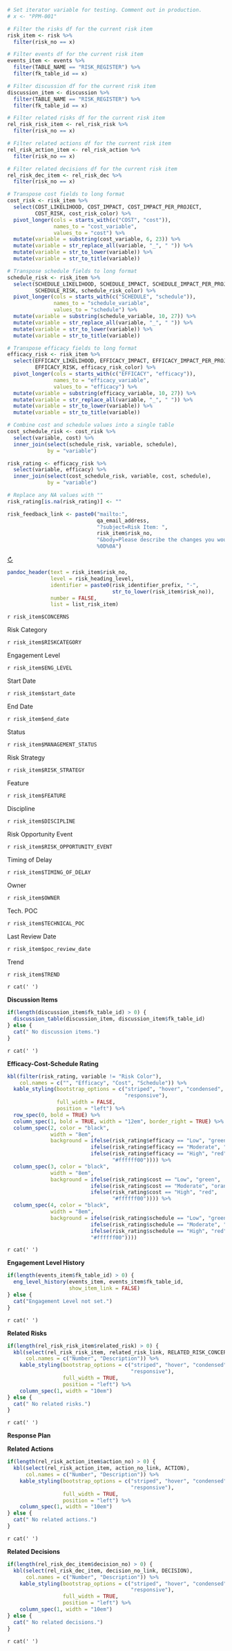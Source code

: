 <!-- Wrangle report data -->
```r
# Set iterator variable for testing. Comment out in production. 
# x <- "PPM-001"

# Filter the risks df for the current risk item
risk_item <- risk %>%
  filter(risk_no == x)

# Filter events df for the current risk item
events_item <- events %>%
  filter(TABLE_NAME == "RISK_REGISTER") %>%
  filter(fk_table_id == x)

# Filter discussion df for the current risk item
discussion_item <- discussion %>%
  filter(TABLE_NAME == "RISK_REGISTER") %>%
  filter(fk_table_id == x)

# Filter related risks df for the current risk item
rel_risk_risk_item <- rel_risk_risk %>%
  filter(risk_no == x)

# Filter related actions df for the current risk item
rel_risk_action_item <- rel_risk_action %>%
  filter(risk_no == x)

# Filter related decisions df for the current risk item
rel_risk_dec_item <- rel_risk_dec %>%
  filter(risk_no == x)
```

```r
# Transpose cost fields to long format
cost_risk <- risk_item %>%
  select(COST_LIKELIHOOD, COST_IMPACT, COST_IMPACT_PER_PROJECT, 
         COST_RISK, cost_risk_color) %>%
  pivot_longer(cols = starts_with(c("COST", "cost")), 
               names_to = "cost_variable", 
               values_to = "cost") %>%
  mutate(variable = substring(cost_variable, 6, 23)) %>%
  mutate(variable = str_replace_all(variable, "_", " ")) %>%
  mutate(variable = str_to_lower(variable)) %>%
  mutate(variable = str_to_title(variable))

# Transpose schedule fields to long format
schedule_risk <- risk_item %>%
  select(SCHEDULE_LIKELIHOOD, SCHEDULE_IMPACT, SCHEDULE_IMPACT_PER_PROJECT, 
         SCHEDULE_RISK, schedule_risk_color) %>%
  pivot_longer(cols = starts_with(c("SCHEDULE", "schedule")), 
               names_to = "schedule_variable", 
               values_to = "schedule") %>%
  mutate(variable = substring(schedule_variable, 10, 27)) %>%
  mutate(variable = str_replace_all(variable, "_", " ")) %>%
  mutate(variable = str_to_lower(variable)) %>%
  mutate(variable = str_to_title(variable))

# Transpose efficacy fields to long format
efficacy_risk <- risk_item %>%
  select(EFFICACY_LIKELIHOOD, EFFICACY_IMPACT, EFFICACY_IMPACT_PER_PROJECT, 
         EFFICACY_RISK, efficacy_risk_color) %>%
  pivot_longer(cols = starts_with(c("EFFICACY", "efficacy")), 
               names_to = "efficacy_variable", 
               values_to = "efficacy") %>%
  mutate(variable = substring(efficacy_variable, 10, 27)) %>%
  mutate(variable = str_replace_all(variable, "_", " ")) %>%
  mutate(variable = str_to_lower(variable)) %>%
  mutate(variable = str_to_title(variable))

# Combine cost and schedule values into a single table
cost_schedule_risk <- cost_risk %>%
  select(variable, cost) %>%
  inner_join(select(schedule_risk, variable, schedule), 
             by = "variable")

risk_rating <- efficacy_risk %>%
  select(variable, efficacy) %>%
  inner_join(select(cost_schedule_risk, variable, cost, schedule),
             by = "variable")

# Replace any NA values with ""
risk_rating[is.na(risk_rating)] <- ""
```

```r
risk_feedback_link <- paste0("mailto:", 
                             qa_email_address, 
                             "?subject=Risk Item: ", 
                             risk_item$risk_no,
                             "&body=Please describe the changes you would recommend for this risk item: %0D%0A
                             %0D%0A")
```

<!-- Format report -->
:::::::::::::: {.item-box}

::: {.right}
[&circlearrowright;](`r risk_feedback_link`)
:::

::: {.header}
```r
pandoc_header(text = risk_item$risk_no, 
              level = risk_heading_level,
              identifier = paste0(risk_identifier_prefix, "-",
                                  str_to_lower(risk_item$risk_no)),
              number = FALSE,
              list = list_risk_item)
```
:::

`r risk_item$CONCERNS`

:::::::: {.section-box}
<!-- Risk Attributes line 1 -->
::::: {.grid-5w-2h}
::: {.var-name}
Risk Category
:::
::: {.var-value}
`r risk_item$RISKCATEGORY`
:::
::: {.var-name}
Engagement Level
:::
::: {.var-value}
`r risk_item$ENG_LEVEL`
:::
::: {.var-name}
Start Date
:::
::: {.var-value}
`r risk_item$start_date`
:::
::: {.var-name}
End Date
:::
::: {.var-value}
`r risk_item$end_date`
:::
::: {.var-name}
Status
:::
::: {.var-value}
`r risk_item$MANAGEMENT_STATUS`
:::
::::: 

<!-- Risk Attributes line 2-->
::::: {.grid-5w-2h}
::: {.var-name}
Risk Strategy
:::
::: {.var-value}
`r risk_item$RISK_STRATEGY`
:::
::: {.var-name}
Feature
:::
::: {.var-value}
`r risk_item$FEATURE`
:::
::: {.var-name}
Discipline
:::
::: {.var-value}
`r risk_item$DISCIPLINE`
:::
::: {.var-name}
Risk Opportunity Event
:::
::: {.var-value}
`r risk_item$RISK_OPPORTUNITY_EVENT`
:::
::: {.var-name}
Timing of Delay
:::
::: {.var-value}
`r risk_item$TIMING_OF_DELAY`
:::
:::::

<!-- Risk Attributes line 3 -->
::::: {.grid-5w-2h}
::: {.var-name}
Owner
:::
::: {.var-value}
`r risk_item$OWNER`
:::
::: {.var-name}
Tech. POC
:::
::: {.var-value}
`r risk_item$TECHNICAL_POC`
:::
::: {.var-name}
Last Review Date
:::
::: {.var-value}
`r risk_item$poc_review_date`
:::
::: {.var-name}
Trend
:::
::: {.var-value}
`r risk_item$TREND`
:::
:::::

<!-- End Risk Attributes -->
::::::::  

:::::: {.white-box}
`r cat(' ')`
::::::

:::::::: {.section-box}  
**Discussion Items**
```r
if(length(discussion_item$fk_table_id) > 0) {
  discussion_table(discussion_item, discussion_item$fk_table_id)
} else {
  cat(" No discussion items.")
}
```

<!-- End Risk Discussion Items -->
:::::::: 

:::::: {.white-box}
`r cat(' ')`
::::::

:::::::: {.section-box}
**Efficacy-Cost-Schedule Rating**  
```r
kbl(filter(risk_rating, variable != "Risk Color"),
    col.names = c("", "Efficacy", "Cost", "Schedule")) %>%
  kable_styling(bootstrap_options = c("striped", "hover", "condensed", 
                                      "responsive"),
                full_width = FALSE, 
                position = "left") %>%
  row_spec(0, bold = TRUE) %>%
  column_spec(1, bold = TRUE, width = "12em", border_right = TRUE) %>%
  column_spec(2, color = "black",
              width = "8em",
              background = ifelse(risk_rating$efficacy == "Low", "green",
                           ifelse(risk_rating$efficacy == "Moderate", "orange",
                           ifelse(risk_rating$efficacy == "High", "red",
                                  "#ffffff00")))) %>%
  column_spec(3, color = "black",
              width = "8em",
              background = ifelse(risk_rating$cost == "Low", "green",
                           ifelse(risk_rating$cost == "Moderate", "orange",
                           ifelse(risk_rating$cost == "High", "red",
                                  "#ffffff00")))) %>%
  column_spec(4, color = "black",
              width = "8em",
              background = ifelse(risk_rating$schedule == "Low", "green",
                           ifelse(risk_rating$schedule == "Moderate", "orange",
                           ifelse(risk_rating$schedule == "High", "red",
                           "#ffffff00"))))
```

<!-- End Cost-Schedule Risk -->
:::::::: 

:::::: {.white-box}
`r cat(' ')`
::::::

:::::::: {.section-box}
**Engagement Level History**
```r
if(length(events_item$fk_table_id) > 0) {
  eng_level_history(events_item, events_item$fk_table_id,
                    show_item_link = FALSE)
} else {
  cat("Engagement Level not set.")
}
```

<!-- End Risk Engagement Level History -->
::::::::  

:::::: {.white-box}
`r cat(' ')`
::::::

::::::::: {.section-box}
**Related Risks**
```r
if(length(rel_risk_risk_item$related_risk) > 0) {
  kbl(select(rel_risk_risk_item, related_risk_link, RELATED_RISK_CONCERN),
      col.names = c("Number", "Description")) %>%
    kable_styling(bootstrap_options = c("striped", "hover", "condensed", 
                                        "responsive"),
                  full_width = TRUE, 
                  position = "left") %>%
    column_spec(1, width = "10em")
} else {
  cat(" No related risks.")
}
```

:::::::::


:::::: {.white-box}
`r cat(' ')`
::::::

:::::::::::: {.section-box}
**Response Plan**

::::::::: {.section-box}
**Related Actions**
```r
if(length(rel_risk_action_item$action_no) > 0) {
  kbl(select(rel_risk_action_item, action_no_link, ACTION),
      col.names = c("Number", "Description")) %>%
    kable_styling(bootstrap_options = c("striped", "hover", "condensed", 
                                        "responsive"),
                  full_width = TRUE, 
                  position = "left") %>%
    column_spec(1, width = "10em")
} else {
  cat(" No related actions.")
}
```

:::::::::

:::::: {.white-box}
`r cat(' ')`
::::::

::::::::: {.section-box}
**Related Decisions**

```r
if(length(rel_risk_dec_item$decision_no) > 0) {
  kbl(select(rel_risk_dec_item, decision_no_link, DECISION),
      col.names = c("Number", "Description")) %>%
    kable_styling(bootstrap_options = c("striped", "hover", "condensed", 
                                        "responsive"),
                  full_width = TRUE, 
                  position = "left") %>%
    column_spec(1, width = "10em")
} else {
  cat(" No related decisions.")
}
```

:::::::::  

<!-- End Response Plan -->
::::::::::::  

<!-- End Risk Item -->
:::::::::::::: 

:::::: {.white-box}
`r cat(' ')`
::::::
